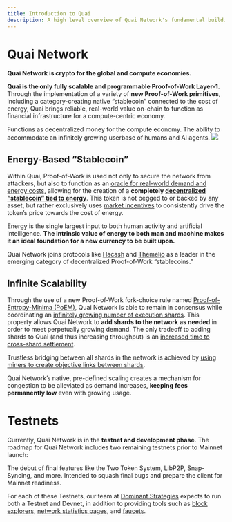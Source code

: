 ```yaml
---
title: Introduction to Quai
description: A high level overview of Quai Network's fundamental building blocks.
---
```


# Quai Network

**Quai Network is crypto for the global and compute economies.**

**Quai is the only fully scalable and programmable Proof-of-Work Layer-1.** Through the implementation of a variety of **new Proof-of-Work primitives**, including a category-creating native “stablecoin” connected to the cost of energy, Quai brings reliable, real-world value on-chain to function as financial infrastructure for a compute-centric economy.

<CardGroup cols={1}>
	<Card
		title='Energy-Based “Stablecoin”'
		icon='coin'
		href='/learn/introduction#energy-based-stablecoin'
	>
		Functions as decentralized money for the compute economy.
	</Card>
	<Card
		title='Infinite Scalability'
		icon='arrow-up-right-dots'
		href='/learn/introduction#infinite-scalability'
	>
		The ability to accommodate an infinitely growing userbase of humans and AI agents.
	</Card>
</CardGroup>

<Frame>
	<img src='/images/HierarchicalStructure.jpg' />
</Frame>

## Energy-Based “Stablecoin”

Within Quai, Proof-of-Work is used not only to secure the network from attackers, but also to function as an [oracle for real-world demand and energy costs](/learn/tokenomics/token-dynamics/token-dynamics), allowing for the creation of a **completely [decentralized “stablecoin” tied to energy](/learn/tokenomics/tokenomics-overview/qi/qi)**. This token is not pegged to or backed by any asset, but rather exclusively uses [market incentives](/learn/tokenomics/token-dynamics/token-dynamics) to consistently drive the token’s price towards the cost of energy.

Energy is the single largest input to both human activity and artificial intelligence. **The intrinsic value of energy to both man and machine makes it an ideal foundation for a new currency to be built upon.**

Quai Network joins protocols like [Hacash](https://hacash.money/) and [Themelio](https://docs.themelio.org/whitepapers/melmint-v2/) as a leader in the emerging category of decentralized Proof-of-Work “stablecoins.”

## Infinite Scalability

Through the use of a new Proof-of-Work fork-choice rule named [Proof-of-Entropy-Minima (PoEM)](/learn/advanced-introduction/poem/poem), Quai Network is able to remain in consensus while coordinating an [infinitely growing number of execution shards](/learn/advanced-introduction/poem/infinite-execution-shards/infinite-execution-shards). This property allows Quai Network to **add shards to the network as needed** in order to meet perpetually growing demand. The only tradeoff to adding shards to Quai (and thus increasing throughput) is an [increased time to cross-shard settlement](/learn/advanced-introduction/poem/infinite-execution-shards/dynamic-shardingx).

Trustless bridging between all shards in the network is achieved by [using miners to create objective links between shards](/learn/advanced-introduction/merged-mining/coincident-blocksx).

Quai Network’s native, pre-defined scaling creates a mechanism for congestion to be alleviated as demand increases, **keeping fees permanently low** even with growing usage.

# Testnets

Currently, Quai Network is in the **testnet and development phase**. The roadmap for Quai Network includes two remaining testnets prior to Mainnet launch:

<CardGroup>
	<Card
		title='Golden Age Testnet'
		icon='pickaxe'
	>
		The debut of final features like the Two Token System, LibP2P, Snap-Syncing, and more.
	</Card>
	<Card
		title='Silicon Age Testnet'
		icon='microchip'
	>
		Intended to squash final bugs and prepare the client for Mainnet readiness.
	</Card>
</CardGroup>

For each of these Testnets, our team at [Dominant Strategies](https://dominantstrategies.io) expects to run both a Testnet and Devnet, in addition to providing tools such as [block explorers](https://cyprus1.colosseum.quaiscan.io/), [network statistics pages](https://stats.quai.network), and [faucets](https://faucet.quai.network).
